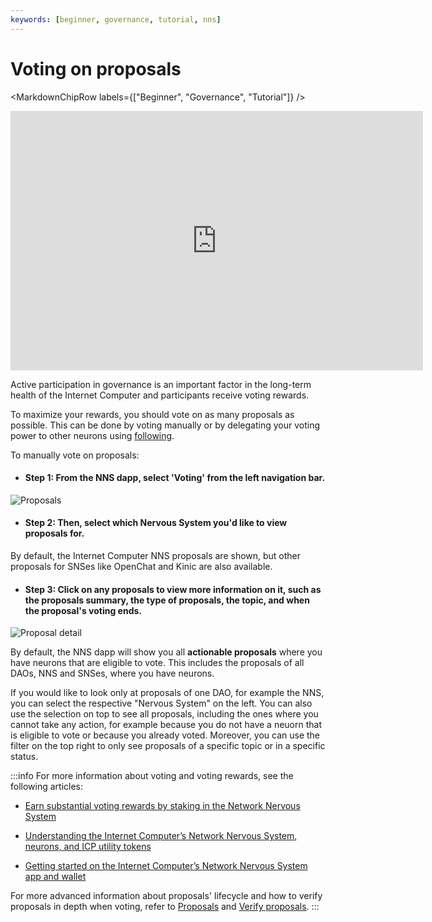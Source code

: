 ```yaml
---
keywords: [beginner, governance, tutorial, nns]
---
```



# Voting on proposals

<MarkdownChipRow labels={["Beginner", "Governance", "Tutorial"]} />

<div class="text--center">
<p> </p>
</div>
<div class="text--center">
<iframe width="660" height="415" src="https://www.youtube.com/embed/TGY6AF110e8?si=D3xFV1fq9bzUO4is" title="YouTube video player" frameborder="0" allow="accelerometer; autoplay; clipboard-write; encrypted-media; gyroscope; picture-in-picture; web-share" referrerpolicy="strict-origin-when-cross-origin" allowfullscreen></iframe> </div>

Active participation in governance is an important factor in the long-term health of the Internet Computer and participants receive voting rewards.

To maximize your rewards, you should vote on as many proposals as possible.
This can be done by voting manually or by delegating your voting power to other neurons using [following](/docs/move-to-learnhub/nns/using-the-nns-dapp/nns-dapp-voting-on-proposals).

To manually vote on proposals:

- #### Step 1:  From the NNS dapp, select 'Voting' from the left navigation bar.

![Proposals](../../_attachments/nns19.png)

- #### Step 2: Then, select which Nervous System you'd like to view proposals for.

By default, the Internet Computer NNS proposals are shown, but other proposals for SNSes like OpenChat and Kinic are also available.

- #### Step 3:  Click on any proposals to view more information on it, such as the proposals summary, the type of proposals, the topic, and when the proposal's voting ends.

![Proposal detail](../../_attachments/nns20.png)

By default, the NNS dapp will show you all **actionable proposals** where you have neurons that are eligible to vote. This includes the proposals of all DAOs, NNS and SNSes, where you have neurons.

If you would like to look only at proposals of one DAO, for example the NNS, you can select the respective "Nervous System" on the left.
You can also use the selection on top to see all proposals, including the ones where you cannot take any action, for example because you do not have a neuorn that is eligible to vote or because you already voted.
Moreover, you can use the filter on the top right to only see proposals of a specific topic or in a specific status.

:::info
For more information about voting and voting rewards, see the following articles:

-   [Earn substantial voting rewards by staking in the Network Nervous System](https://medium.com/dfinity/earn-substantial-voting-rewards-by-staking-in-the-network-nervous-system-7eb5cf988182)

-   [Understanding the Internet Computer’s Network Nervous System, neurons, and ICP utility tokens](https://medium.com/dfinity/understanding-the-internet-computers-network-nervous-system-neurons-and-icp-utility-tokens-730dab65cae8)

-   [Getting started on the Internet Computer’s Network Nervous System app and wallet](https://medium.com/dfinity/getting-started-on-the-internet-computers-network-nervous-system-app-wallet-61ecf111ea11)

For more advanced information about proposals' lifecycle and how to verify proposals in depth when voting,
refer to [Proposals](/docs/move-to-learnhub/nns/concepts/proposals/proposal-overview)
and [Verify proposals](/docs/move-to-learnhub/nns/concepts/proposals/verify-proposals).
:::
